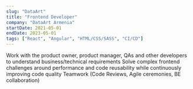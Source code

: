 ```yaml
---
slug: "DataArt"
title: "Frontend Developer"
company: "DataArt Armenia"
startDate: 2021-05-01
endDate: 2023-05-01
tags: ["React", "Angular", "HTML/CSS/SASS", "CI/CD"]
---
```


Work with the product owner, product manager, QAs and other developers to understand business/technical requirements
Solve complex frontend challenges around performance and code reusability while continuously improving code quality
Teamwork (Code Reviews, Agile ceremonies, BE collaboration)

